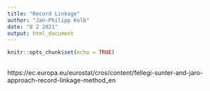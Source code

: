 ```yaml
---
title: "Record Linkage"
author: "Jan-Philipp Kolb"
date: "8 2 2021"
output: html_document
---
```


```r
knitr::opts_chunk$set(echo = TRUE)
```

## 

https://ec.europa.eu/eurostat/cros/content/fellegi-sunter-and-jaro-approach-record-linkage-method_en


